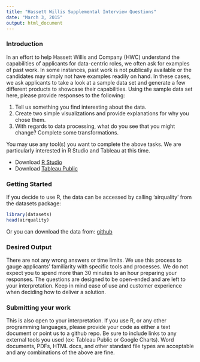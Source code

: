 ```yaml
---
title: "Hassett Willis Supplemental Interview Questions"
date: "March 3, 2015"
output: html_document
---
```


### Introduction

In an effort to help Hassett Willis and Company (HWC) understand the capabilities of applicants for data-centric roles, we often ask for examples of past work. In some instances, past work is not publically available or the candidates may simply not have examples readily on hand. In these cases, we ask applicants to take a look at a sample data set and generate a few different products to showcase their capabilities. Using the sample data set here, please provide responses to the following:

1. Tell us something you find interesting about the data.
2. Create two simple visualizations and provide explanations for why you chose them.
3. With regards to data processing, what do you see that you might change? Complete some transformations.

You may use any tool(s) you want to complete the above tasks. We are particularly interested in R Studio and Tableau at this time.

- Download [R Studio](http://www.rstudio.com/products/rstudio/download/) 
- Download [Tableau Public](https://public.tableau.com/s/)

### Getting Started

If you decide to use R, the data can be accessed by calling 'airquality' from the datasets package:
```r
library(datasets)
head(airquality)
```

Or you can download the data from: [github](https://github.com/kpipkins/HassettWillisInterviewSupplemental)

### Desired Output

There are not any wrong answers or time limits. We use this process to gauge applicants’ familiarity with specific tools and processes. We do not expect you to spend more than 30 minutes to an hour preparing your responses. The questions are designed to be open-ended and are left to your interpretation. Keep in mind ease of use and customer experience when deciding how to deliver a solution.

### Submitting your work

This is also open to your interpretation. If you use R, or any other programming languages, please provide your code as either a text document or point us to a github repo. Be sure to include links to any external tools you used (ex: Tableau Public or Google Charts). Word documents, PDFs, HTML docs, and other standard file types are acceptable and any combinations of the above are fine. 
